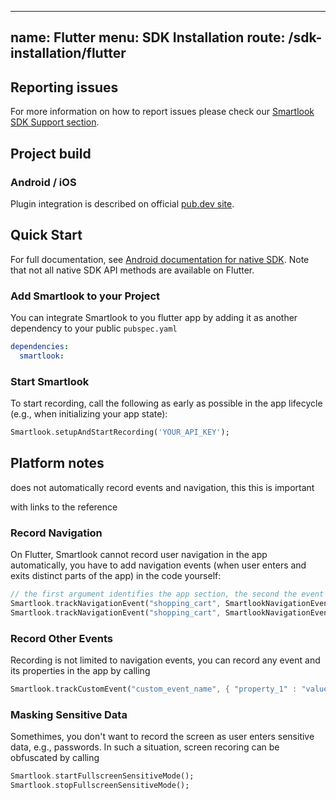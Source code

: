 
---
name: Flutter
menu: SDK Installation
route: /sdk-installation/flutter
---


## Reporting issues

For more information on how to report issues please check our [Smartlook SDK Support section](https://smartlook.github.io/docs/sdk/support/#how-to-submit-an-issue).

## Project build

### Android / iOS

Plugin integration is described on official <a href="https://pub.dev/packages/smartlook"> pub.dev site</a>.

## Quick Start

For full documentation, see <a href="https://smartlook.github.io/docs/sdk/android/"> Android documentation for native SDK</a>. Note that not all native SDK API methods are available on Flutter.

### Add Smartlook to your Project

You can integrate Smartlook to you flutter app by adding it as another dependency to your public `pubspec.yaml`
```yaml
dependencies:
  smartlook:
```

### Start Smartlook

To start recording, call the following as early as possible in the app lifecycle (e.g., when initializing your app state):

```dart
Smartlook.setupAndStartRecording('YOUR_API_KEY');
```


## Platform notes

does not automatically record events and navigation, this this is important

with links to the reference

### Record Navigation

On Flutter, Smartlook cannot record user navigation in the app automatically, you have to add navigation events (when user enters and exits distinct parts of the app) in the code yourself:

```dart
// the first argument identifies the app section, the second the event type
Smartlook.trackNavigationEvent("shopping_cart", SmartlookNavigationEventType.enter);
Smartlook.trackNavigationEvent("shopping_cart", SmartlookNavigationEventType.exit);
```

### Record Other Events

Recording is not limited to navigation events, you can record any event and its properties in the app by calling
```dart
Smartlook.trackCustomEvent("custom_event_name", { "property_1" : "value_1"} );
```

### Masking Sensitive Data

Somethimes, you don't want to record the screen as user enters sensitive data, e.g., passwords. In such a situation, screen recoring can be obfuscated by calling
```dart
Smartlook.startFullscreenSensitiveMode();
Smartlook.stopFullscreenSensitiveMode();
```
